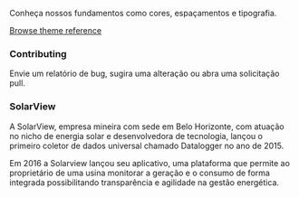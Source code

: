 
<Meta title='Introduction/Welcome' />

<Intro />

Conheça nossos fundamentos como cores, espaçamentos e tipografia.

[Browse theme reference](/story/foundations-colors-brand-colors--page)

### Contributing

Envie um relatório de bug, sugira uma alteração ou abra uma solicitação pull.



### SolarView
A SolarView, empresa mineira com sede em Belo Horizonte, com atuação no nicho de energia solar e desenvolvedora de tecnologia, lançou o primeiro coletor de dados universal chamado Datalogger no ano de 2015.

Em 2016 a Solarview lançou seu aplicativo, uma plataforma que permite ao proprietário de uma usina monitorar a geração e o consumo de forma integrada possibilitando transparência e agilidade na gestão energética.


